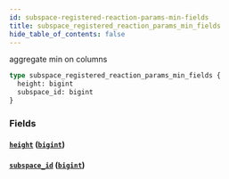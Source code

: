 ```yaml
---
id: subspace-registered-reaction-params-min-fields
title: subspace_registered_reaction_params_min_fields
hide_table_of_contents: false
---
```


aggregate min on columns

```graphql
type subspace_registered_reaction_params_min_fields {
  height: bigint
  subspace_id: bigint
}
```

### Fields

#### [`height`](#) ([`bigint`](/07-graphql/scalars/bigint))

#### [`subspace_id`](#) ([`bigint`](/07-graphql/scalars/bigint))
